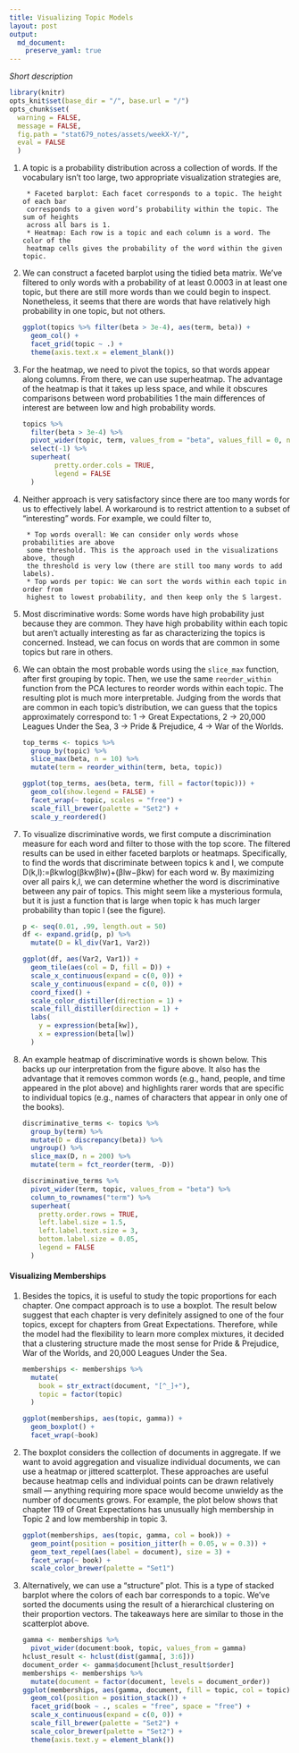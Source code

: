 ```yaml
---
title: Visualizing Topic Models
layout: post
output: 
  md_document:
    preserve_yaml: true
---
```


_Short description_

```r
library(knitr)
opts_knit$set(base_dir = "/", base.url = "/")
opts_chunk$set(
  warning = FALSE, 
  message = FALSE,
  fig.path = "stat679_notes/assets/weekX-Y/",
  eval = FALSE
  )
```


1. A topic is a probability distribution across a collection of words. If the
vocabulary isn’t too large, two appropriate visualization strategies are,

		* Faceted barplot: Each facet corresponds to a topic. The height of each bar
		corresponds to a given word’s probability within the topic. The sum of heights
		across all bars is 1.
		* Heatmap: Each row is a topic and each column is a word. The color of the
		heatmap cells gives the probability of the word within the given topic.
		
1. We can construct a faceted barplot using the tidied beta matrix. We’ve
filtered to only words with a probability of at least 0.0003 in at least one
topic, but there are still more words than we could begin to inspect.
Nonetheless, it seems that there are words that have relatively high probability
in one topic, but not others.

    ```r
  	ggplot(topics %>% filter(beta > 3e-4), aes(term, beta)) +
  	  geom_col() +
  	  facet_grid(topic ~ .) +
  	  theme(axis.text.x = element_blank())
    ```
  
1. For the heatmap, we need to pivot the topics, so that words appear along
columns. From there, we can use superheatmap. The advantage of the heatmap is
that it takes up less space, and while it obscures comparisons between word
probabilities 1 the main differences of interest are between low and high
probability words.

    ```r
  	topics %>%
  	  filter(beta > 3e-4) %>%
  	  pivot_wider(topic, term, values_from = "beta", values_fill = 0, names_repair = "unique") %>%
  	  select(-1) %>%
  	  superheat(
    		pretty.order.cols = TRUE,
    		legend = FALSE
  	  )
    ```
	
1. Neither approach is very satisfactory since there are too many words for us
to effectively label. A workaround is to restrict attention to a subset of
“interesting” words. For example, we could filter to,

		* Top words overall: We can consider only words whose probabilities are above
		some threshold. This is the approach used in the visualizations above, though
		the threshold is very low (there are still too many words to add labels).
		* Top words per topic: We can sort the words within each topic in order from
		highest to lowest probability, and then keep only the S largest.
		
1. Most discriminative words: Some words have high probability just because they
are common. They have high probability within each topic but aren’t actually
interesting as far as characterizing the topics is concerned. Instead, we can
focus on words that are common in some topics but rare in others.

1. We can obtain the most probable words using the `slice_max` function, after
first grouping by topic. Then, we use the same `reorder_within` function from
the PCA lectures to reorder words within each topic. The resulting plot is much
more interpretable. Judging from the words that are common in each topic’s
distribution, we can guess that the topics approximately correspond to: 1 ->
Great Expectations, 2 -> 20,000 Leagues Under the Sea, 3 -> Pride & Prejudice, 4
-> War of the Worlds.

    ```r
  	top_terms <- topics %>%
  	  group_by(topic) %>%
  	  slice_max(beta, n = 10) %>%
  	  mutate(term = reorder_within(term, beta, topic))
  	
  	ggplot(top_terms, aes(beta, term, fill = factor(topic))) +
  	  geom_col(show.legend = FALSE) +
  	  facet_wrap(~ topic, scales = "free") +
  	  scale_fill_brewer(palette = "Set2") +
  	  scale_y_reordered()
    ```

1. To visualize discriminative words, we first compute a discrimination measure
for each word and filter to those with the top score. The filtered results can
be used in either faceted barplots or heatmaps. Specifically, to find the words
that discriminate between topics k and l, we compute
		D(k,l):=βkwlog(βkwβlw)+(βlw−βkw)
	for each word w. By maximizing over all pairs k,l, we can determine whether the
	word is discriminative between any pair of topics. This might seem like a
	mysterious formula, but it is just a function that is large when topic k has
	much larger probability than topic l (see the figure).
	
    ```r
  	p <- seq(0.01, .99, length.out = 50)
  	df <- expand.grid(p, p) %>%
  	  mutate(D = kl_div(Var1, Var2))
  	
  	ggplot(df, aes(Var2, Var1)) +
  	  geom_tile(aes(col = D, fill = D)) +
  	  scale_x_continuous(expand = c(0, 0)) +
  	  scale_y_continuous(expand = c(0, 0)) +
  	  coord_fixed() +
  	  scale_color_distiller(direction = 1) +
  	  scale_fill_distiller(direction = 1) +
  	  labs(
  	    y = expression(beta[kw]),
  	    x = expression(beta[lw])
  	  )
    ```
	
1. An example heatmap of discriminative words is shown below. This backs up our
interpretation from the figure above. It also has the advantage that it removes
common words (e.g., hand, people, and time appeared in the plot above) and
highlights rarer words that are specific to individual topics (e.g., names of
characters that appear in only one of the books).

    ```r
  	discriminative_terms <- topics %>%
  	  group_by(term) %>%
  	  mutate(D = discrepancy(beta)) %>%
  	  ungroup() %>%
  	  slice_max(D, n = 200) %>%
  	  mutate(term = fct_reorder(term, -D))
  	
  	discriminative_terms %>%
  	  pivot_wider(term, topic, values_from = "beta") %>%
  	  column_to_rownames("term") %>%
  	  superheat(
  	    pretty.order.rows = TRUE,
  	    left.label.size = 1.5,
  	    left.label.text.size = 3,
  	    bottom.label.size = 0.05,
  	    legend = FALSE
  	  )
    ```


#### Visualizing Memberships

1. Besides the topics, it is useful to study the topic proportions for each
chapter. One compact approach is to use a boxplot. The result below suggest that
each chapter is very definitely assigned to one of the four topics, except for
chapters from Great Expectations. Therefore, while the model had the flexibility
to learn more complex mixtures, it decided that a clustering structure made the
most sense for Pride & Prejudice, War of the Worlds, and 20,000 Leagues Under
the Sea.


    ```r
    memberships <- memberships %>%
      mutate(
        book = str_extract(document, "[^_]+"),
        topic = factor(topic)
      )
    
    ggplot(memberships, aes(topic, gamma)) +
      geom_boxplot() +
      facet_wrap(~book)
    ```
    
1. The boxplot considers the collection of documents in aggregate. If we want to
avoid aggregation and visualize individual documents, we can use a heatmap or
jittered scatterplot. These approaches are useful because heatmap cells and
individual points can be drawn relatively small — anything requiring more space
would become unwieldy as the number of documents grows. For example, the plot
below shows that chapter 119 of Great Expectations has unusually high membership
in Topic 2 and low membership in topic 3.

    ```r
    ggplot(memberships, aes(topic, gamma, col = book)) +
      geom_point(position = position_jitter(h = 0.05, w = 0.3)) +
      geom_text_repel(aes(label = document), size = 3) +
      facet_wrap(~ book) +
      scale_color_brewer(palette = "Set1")
    ```
  
1. Alternatively, we can use a “structure” plot. This is a type of stacked
barplot where the colors of each bar corresponds to a topic. We’ve sorted the
documents using the result of a hierarchical clustering on their proportion
vectors. The takeaways here are similar to those in the scatterplot above.
    
    ```r
    gamma <- memberships %>%
      pivot_wider(document:book, topic, values_from = gamma)
    hclust_result <- hclust(dist(gamma[, 3:6]))
    document_order <- gamma$document[hclust_result$order]
    memberships <- memberships %>%
      mutate(document = factor(document, levels = document_order))
    ggplot(memberships, aes(gamma, document, fill = topic, col = topic)) +
      geom_col(position = position_stack()) +
      facet_grid(book ~ ., scales = "free", space = "free") +
      scale_x_continuous(expand = c(0, 0)) +
      scale_fill_brewer(palette = "Set2") +
      scale_color_brewer(palette = "Set2") +
      theme(axis.text.y = element_blank())
    ```
  
  